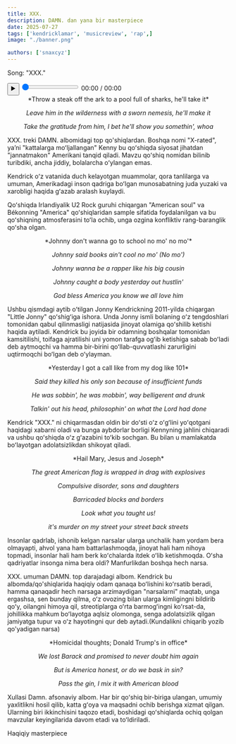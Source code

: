 ```yaml
---
title: XXX.
description: DAMN. dan yana bir masterpiece
date: 2025-07-27
tags: ['kendricklamar', 'musicreview', 'rap',]
image: "./banner.png"

authors: ['snaxcyz']
---
```


Song: "XXX." 

<div class="custom-player">
  <audio id="audio-player" src="/audio/Kendrick-Lamar-XXX.mp3"></audio>

  <div class="controls">
    <button id="play-btn">▶️</button>
    <input type="range" id="seek-bar" value="0" step="1" />
    <span id="current-time">00:00</span> / <span id="duration">00:00</span>
  </div>
</div>

<script src="/js/audio-player.js" type="module"></script>



<div style="text-align: center;">
*Throw a steak off the ark to a pool full of sharks, he'll take it*

*Leave him in the wilderness with a sworn nemesis, he'll make it*

*Take the gratitude from him, I bet he'll show you somethin', whoa*
</div>


XXX. treki DAMN. albomidagi top qo'shiqlardan. Boshqa nomi "X-rated", yaʼni "kattalarga moʻljallangan" Kenny bu qoʻshiqda siyosat jihatdan "jannatmakon" Amerikani tanqid qiladi. Mavzu qoʻshiq nomidan bilinib turibdiki, ancha jiddiy, bolalarcha oʻylangan emas. 

Kendrick oʻz vatanida duch kelayotgan muammolar, qora tanlilarga va umuman, Amerikadagi inson qadriga boʻlgan munosabatning juda yuzaki va xarobligi haqida gʻazab aralash kuylaydi.

Qoʻshiqda Irlandiyalik U2 Rock guruhi chiqargan "American soul" va Békonning "America" qoʻshiqlaridan sample sifatida foydalanilgan va bu qoʻshiqning atmosferasini toʻla ochib, unga ozgina konfliktiv rang-baranglik qoʻsha olgan. 


<div style="text-align: center;">
*Johnny don't wanna go to school no mo' no mo'*

*Johnny said books ain't cool no mo' (No mo')*

*Johnny wanna be a rapper like his big cousin*

*Johnny caught a body yesterday out hustlin'*

*God bless America you know we all love him*
</div>



Ushbu qismdagi aytib oʻtilgan Jonny Kendrickning 2011-yilda chiqargan "Little Jonny" qoʻshigʻiga ishora. Unda Jonny ismli bolaning oʻz tengdoshlari tomonidan qabul qilinmasligi natijasida jinoyat olamiga qoʻshilib ketishi haqida aytiladi. Kendrick bu joyida bir odamning boshqalar tomonidan kamsitilishi, toifaga ajratilishi uni yomon tarafga ogʻib ketishiga sabab boʻladi deb aytmoqchi va hamma bir-birini qoʻllab-quvvatlashi zarurligini uqtirmoqchi boʻlgan deb oʻylayman.

<div style="text-align: center;">
*Yesterday I got a call like from my dog like 101*

*Said they killed his only son because of insufficient funds*

*He was sobbin', he was mobbin', way belligerent and drunk*

*Talkin' out his head, philosophin' on what the Lord had done*
</div>


Kendrick "XXX." ni chiqarmasdan oldin bir doʻsti oʻz oʻgʻlini yoʻqotgani haqidagi xabarni oladi va bunga aybdorlar borligi Kennyning jahlini chiqaradi va ushbu qoʻshiqda oʻz gʻazabini toʻkib sochgan. Bu bilan u mamlakatda boʻlayotgan adolatsizlikdan shikoyat qiladi. 

<div style="text-align: center;">
*Hail Mary, Jesus and Joseph*

*The great American flag is wrapped in drag with explosives*

*Compulsive disorder, sons and daughters*

*Barricaded blocks and borders*

*Look what you taught us!*

*it's murder on my street your street back streets*
</div>

Insonlar qadrlab, ishonib kelgan narsalar ularga unchalik ham yordam bera olmayapti, ahvol yana ham battarlashmoqda, jinoyat hali ham nihoya topmadi, insonlar hali ham berk koʻchalarda itdek oʻlib ketishmoqda. Oʻsha qadriyatlar insonga nima bera oldi? Manfurlikdan boshqa hech narsa. 

XXX. umuman DAMN. top darajadagi albom. Kendrick bu albomda/qo'shiqlarida  haqiqiy odam qanaqa boʻlishini koʻrsatib beradi, hamma qanaqadir hech narsaga arzimaydigan "narsalarni" maqtab, unga ergashsa, sen bunday qilma, oʻz ovozing bilan ularga kimligingni bildirib qoʻy, oilangni himoya qil, streotiplarga oʻrta barmogʻingni koʻrsat-da, johillikka mahkum boʻlayotga aqlsiz olomonga, senga adolatsizlik qilgan jamiyatga tupur va oʻz hayotingni qur deb aytadi.(Kundalikni chiqarib yozib qo'yadigan narsa)

<div style="text-align: center;">
*Homicidal thoughts; Donald Trump's in office*

*We lost Barack and promised to never doubt him again*

*But is America honest, or do we bask in sin?*

*Pass the gin, I mix it with American blood*
</div>

Xullasi Damn. afsonaviy albom. Har bir qoʻshiq bir-biriga ulangan, umumiy yaxlitlikni hosil qilib, katta gʻoya va maqsadni ochib berishga xizmat qilgan. Ularning biri ikkinchisini taqozo etadi, boshidagi qoʻshiqlarda ochiq qolgan mavzular keyingilarida davom etadi va toʻldiriladi. 

Haqiqiy masterpiece

